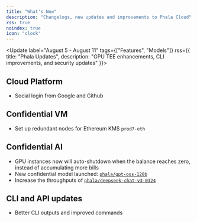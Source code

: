 ```yaml
---
title: "What's New"
description: "Changelogs, new updates and improvements to Phala Cloud"
rss: true
noindex: true
icon: "clock"
---
```


<Update label="August 5 - August 11" tags={["Features", "Models"]} rss={{ title: "Phala Updates", description: "GPU TEE enhancements, CLI improvements, and security updates" }}>

  ## Cloud Platform

  - Social login from Google and Github

  ## Confidential VM

  - Set up redundant nodes for Ethereum KMS `prod7-eth`

  ## Confidential AI

  - GPU instances now will auto-shutdown when the balance reaches zero, instead of accumulating more bills
  - New confidential model launched: [`phala/gpt-oss-120b`](https://redpill.ai/models/phala/gpt-oss-120b)
  - Increase the throughputs of [`phala/deepseek-chat-v3-0324`](https://redpill.ai/models/phala/deepseek-chat-v3-0324)

  ## CLI and API updates

  - Better CLI outputs and improved commands
</Update>
